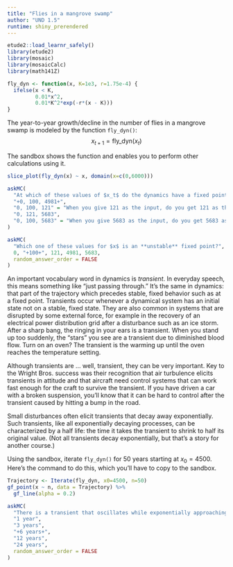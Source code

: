 ```yaml
---
title: "Flies in a mangrove swamp"
author: "UND 1.5"
runtime: shiny_prerendered
---
```


```r
etude2::load_learnr_safely()
library(etude2)
library(mosaic)
library(mosaicCalc)
library(math141Z)
```

```r
fly_dyn <- function(x, K=1e3, r=1.75e-4) {
  ifelse(x < K,
         0.01*x^2,
         0.01*K^2*exp(-r*(x - K)))
}
```

The year-to-year growth/decline in the number of flies in a mangrove swamp is modeled by the function `fly_dyn()`:
$$x_{t+1} = \text{fly_dyn}(x_t)$$

The sandbox shows the function and enables you to perform other calculations using it.

```r
slice_plot(fly_dyn(x) ~ x, domain(x=c(0,6000)))
```

```r
askMC(
  "At which of these values of $x_t$ do the dynamics have a fixed point? (Hint: How would you confirm that a given value is a fixed point?)",
  "+0, 100, 4981+",
  "0, 100, 121" = "When you give 121 as the input, do you get 121 as the output?",
  "0, 121, 5683",
  "0, 100, 5683" = "When you give 5683 as the input, do you get 5683 as the output?"
)
```

```r
askMC(
  "Which one of these values for $x$ is an **unstable** fixed point?",
  0, "+100+", 121, 4981, 5683,
  random_answer_order = FALSE
)
```

An important vocabulary word in dynamics is *transient*. In everyday speech, this means something like "just passing through." It's the same in dynamics: that part of the trajectory which precedes stable, fixed behavior such as at a fixed point. Transients occur whenever a dynamical system has an initial state not on a stable, fixed state. They are also common in systems that are disrupted by some external force, for example in the recovery of an electrical power distribution grid after a disturbance such as an ice storm. After a sharp bang, the ringing in your ears is a transient. When you stand up too suddenly, the "stars" you see are a transient due to diminished blood flow. Turn on an oven? The transient is the warming up until the oven reaches the temperature setting. 

Although transients are ... well, transient, they can be very important. Key to the Wright Bros. success was their recognition that air turbulence elicits transients in attitude and that aircraft need control systems that can work fast enough for the craft to survive the transient. If you have driven a car with a broken suspension, you'll know that it can be hard to control after the transient caused by hitting a bump in the road.

Small disturbances often elicit transients that decay away exponentially. Such transients, like all exponentially decaying processes, can be characterized by a half life: the time it takes the transient to shrink to half its original value. (Not all transients decay exponentially, but that's a story for another course.)

Using the sandbox, iterate `fly_dyn()` for 50 years starting at $x_0 = 4500$. Here's the command to do this, which you'll have to copy to the sandbox.

```r
Trajectory <- Iterate(fly_dyn, x0=4500, n=50)
gf_point(x ~ n, data = Trajectory) %>%
  gf_line(alpha = 0.2)
```

```r
askMC(
  "There is a transient that oscillates while exponentially approaching the fixed point. What is the half-life of the exponential transient?",
  "1 year",
  "3 years",
  "+6 years+",
  "12 years",
  "24 years",
  random_answer_order = FALSE
)
```
